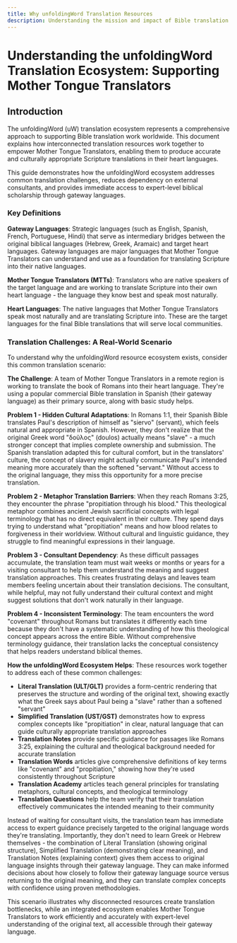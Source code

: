 ```yaml
---
title: Why unfoldingWord Translation Resources
description: Understanding the mission and impact of Bible translation resources
---
```


# Understanding the unfoldingWord Translation Ecosystem: Supporting Mother Tongue Translators

## Introduction

The unfoldingWord (uW) translation ecosystem represents a comprehensive approach to supporting Bible translation work worldwide. This document explains how interconnected translation resources work together to empower Mother Tongue Translators, enabling them to produce accurate and culturally appropriate Scripture translations in their heart languages.

This guide demonstrates how the unfoldingWord ecosystem addresses common translation challenges, reduces dependency on external consultants, and provides immediate access to expert-level biblical scholarship through gateway languages.

### Key Definitions

**Gateway Languages**: Strategic languages (such as English, Spanish, French, Portuguese, Hindi) that serve as intermediary bridges between the original biblical languages (Hebrew, Greek, Aramaic) and target heart languages. Gateway languages are major languages that Mother Tongue Translators can understand and use as a foundation for translating Scripture into their native languages.

**Mother Tongue Translators (MTTs)**: Translators who are native speakers of the target language and are working to translate Scripture into their own heart language - the language they know best and speak most naturally.

**Heart Languages**: The native languages that Mother Tongue Translators speak most naturally and are translating Scripture into. These are the target languages for the final Bible translations that will serve local communities.

### Translation Challenges: A Real-World Scenario

To understand why the unfoldingWord resource ecosystem exists, consider this common translation scenario:

**The Challenge**: A team of Mother Tongue Translators in a remote region is working to translate the book of Romans into their heart language. They're using a popular commercial Bible translation in Spanish (their gateway language) as their primary source, along with basic study helps.

**Problem 1 - Hidden Cultural Adaptations**: In Romans 1:1, their Spanish Bible translates Paul's description of himself as "siervo" (servant), which feels natural and appropriate in Spanish. However, they don't realize that the original Greek word "δοῦλος" (doulos) actually means "slave" - a much stronger concept that implies complete ownership and submission. The Spanish translation adapted this for cultural comfort, but in the translators' culture, the concept of slavery might actually communicate Paul's intended meaning more accurately than the softened "servant." Without access to the original language, they miss this opportunity for a more precise translation.

**Problem 2 - Metaphor Translation Barriers**: When they reach Romans 3:25, they encounter the phrase "propitiation through his blood." This theological metaphor combines ancient Jewish sacrificial concepts with legal terminology that has no direct equivalent in their culture. They spend days trying to understand what "propitiation" means and how blood relates to forgiveness in their worldview. Without cultural and linguistic guidance, they struggle to find meaningful expressions in their language.

**Problem 3 - Consultant Dependency**: As these difficult passages accumulate, the translation team must wait weeks or months or years for a visiting consultant to help them understand the meaning and suggest translation approaches. This creates frustrating delays and leaves team members feeling uncertain about their translation decisions. The consultant, while helpful, may not fully understand their cultural context and might suggest solutions that don't work naturally in their language.

**Problem 4 - Inconsistent Terminology**: The team encounters the word "covenant" throughout Romans but translates it differently each time because they don't have a systematic understanding of how this theological concept appears across the entire Bible. Without comprehensive terminology guidance, their translation lacks the conceptual consistency that helps readers understand biblical themes.

**How the unfoldingWord Ecosystem Helps**: These resources work together to address each of these common challenges:

- **Literal Translation (ULT/GLT)** provides a form-centric rendering that preserves the structure and wording of the original text, showing exactly what the Greek says about Paul being a "slave" rather than a softened "servant"
- **Simplified Translation (UST/GST)** demonstrates how to express complex concepts like "propitiation" in clear, natural language that can guide culturally appropriate translation approaches
- **Translation Notes** provide specific guidance for passages like Romans 3:25, explaining the cultural and theological background needed for accurate translation
- **Translation Words** articles give comprehensive definitions of key terms like "covenant" and "propitiation," showing how they're used consistently throughout Scripture
- **Translation Academy** articles teach general principles for translating metaphors, cultural concepts, and theological terminology
- **Translation Questions** help the team verify that their translation effectively communicates the intended meaning to their community

Instead of waiting for consultant visits, the translation team has immediate access to expert guidance precisely targeted to the original language words they're translating. Importantly, they don't need to learn Greek or Hebrew themselves - the combination of Literal Translation (showing original structure), Simplified Translation (demonstrating clear meaning), and Translation Notes (explaining context) gives them access to original language insights through their gateway language. They can make informed decisions about how closely to follow their gateway language source versus returning to the original meaning, and they can translate complex concepts with confidence using proven methodologies.

This scenario illustrates why disconnected resources create translation bottlenecks, while an integrated ecosystem enables Mother Tongue Translators to work efficiently and accurately with expert-level understanding of the original text, all accessible through their gateway language.